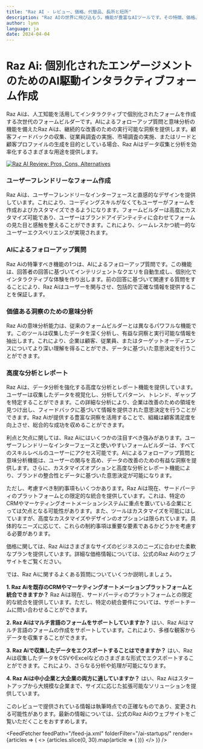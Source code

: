 ```yaml
---
title: "Raz AI - レビュー、価格、代替品、長所と短所"
description: "Raz AIの世界に飛び込もう。機能が豊富なAIツールです。その特徴、価格、そしてどのようにインパクトを与えているかを学びましょう。見逃さないでください！"
author: lynn
language: ja
date: 2024-04-04
---
```


# Raz Ai: 個別化されたエンゲージメントのためのAI駆動インタラクティブフォーム作成
        
Raz Aiは、人工知能を活用してインタラクティブで個別化されたフォームを作成する次世代のフォームビルダーです。AIによるフォローアップ質問と意味分析の機能を備えたRaz Aiは、継続的な改善のための実行可能な洞察を提供します。顧客フィードバックの収集、従業員調査の実施、市場調査の実施、またはリードと顧客プロファイルの生成を目的としている場合、Raz Aiはデータ収集と分析を効率化するさまざまな用途を提供します。


<BlogHeader />


[![Raz AI Review: Pros, Cons, Alternatives](/ai-startups/raz-ai.png)](https://www.tryraz.com/)



### ユーザーフレンドリーなフォーム作成
Raz Aiは、ユーザーフレンドリーなインターフェースと直感的なデザインを提供しています。これにより、コーディングスキルがなくてもユーザーがフォームを作成およびカスタマイズできるようになります。フォームビルダーは高度にカスタマイズ可能であり、ユーザーはブランドアイデンティティに合わせてフォームの見た目と感触を整えることができます。これにより、シームレスかつ統一的なユーザーエクスペリエンスが実現されます。

### AIによるフォローアップ質問
Raz Aiの特筆すべき機能の1つは、AIによるフォローアップ質問です。この機能は、回答者の回答に基づいてインテリジェントなクエリを自動生成し、個別化でインタラクティブな体験を作り出します。前の回答に基づいて関連する質問をすることにより、Raz Aiはユーザーを関与させ、包括的で正確な情報を提供することを保証します。

### 価値ある洞察のための意味分析
Raz Aiの意味分析能力は、従来のフォームビルダーとは異なるパワフルな機能です。このツールは収集したデータを深く分析し、有益な洞察と実行可能な情報を抽出します。これにより、企業は顧客、従業員、またはターゲットオーディエンスについてより深い理解を得ることができ、データに基づいた意思決定を行うことができます。

### 高度な分析とレポート
Raz Aiは、データ分析を強化する高度な分析とレポート機能を提供しています。ユーザーは収集したデータを視覚化し、分析してパターン、トレンド、ギャップを特定することができます。この詳細な分析により、企業は改善のための領域を見つけ出し、フィードバックに基づいて情報を提供された意思決定を行うことができます。Raz Aiが提供する豊富な洞察を活用することで、組織は顧客満足度を向上させ、総合的な成功を収めることができます。

利点と欠点に関しては、Raz Aiにはいくつかの注目すべき強みがあります。ユーザーフレンドリーなインターフェースと使いやすいフォームビルダーは、すべてのスキルレベルのユーザーにアクセス可能です。AIによるフォローアップ質問と意味分析機能は、ユーザーの関与を高め、データの改善のための有益な洞察を提供します。さらに、カスタマイズオプションと高度な分析とレポート機能により、ブランドの整合性とデータに基づいた意思決定が可能になります。

ただし、考慮すべき制約事項もいくつかあります。Raz Aiは現在、サードパーティのプラットフォームとの限定的な統合を提供しています。これは、特定のCRMやマーケティングオートメーションシステムに重点を置いている企業にとっては欠点となる可能性があります。また、ツールはカスタマイズを可能にはしていますが、高度なカスタマイズやデザインのオプションは限られています。具体的なニーズに応じて、これらの制約事項は重要な要素であるかどうかを考慮する必要があります。

価格に関しては、Raz Aiはさまざまなサイズのビジネスのニーズに合わせた柔軟なプランを提供しています。詳細な価格情報については、公式のRaz Aiのウェブサイトをご覧ください。

では、Raz Aiに関するよくある質問についていくつか説明しましょう。

**1. Raz Aiを既存のCRMやマーケティングオートメーションプラットフォームと統合できますか？**
Raz Aiは現在、サードパーティのプラットフォームとの限定的な統合を提供しています。ただし、特定の統合要件については、サポートチームに問い合わせることができます。

**2. Raz Aiはマルチ言語のフォームをサポートしていますか？**
はい、Raz Aiはマルチ言語のフォームの作成をサポートしています。これにより、多様な観客からデータを収集することができます。

**3. Raz Aiで収集したデータをエクスポートすることはできますか？**
はい、Raz Aiは収集したデータをCSVやExcelなどのさまざまな形式でエクスポートすることができます。これにより、さらなる分析や処理が可能になります。

**4. Raz Aiは中小企業と大企業の両方に適していますか？**
はい、Raz Aiはスタートアップから大規模な企業まで、サイズに応じた拡張可能なソリューションを提供しています。

このレビューで提供されている情報は執筆時点での正確なものであり、変更される可能性があります。最新の情報については、公式のRaz Aiのウェブサイトをご覧いただくことをおすすめします。


<AdComponent />


<FeedFetcher feedPath="/feed-ja.xml" folderFilter="/ai-startups/" render={articles => (
    <>
        <Cards>
            {articles.slice(0, 30).map(article => (
                <Card key={article.link} title={article.title} href={article.link} />
            ))}
        </Cards>
    </>
)} />

